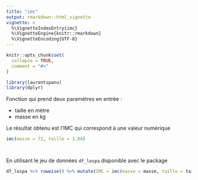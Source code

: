 ```yaml
---
title: "imc"
output: rmarkdown::html_vignette
vignette: >
  %\VignetteIndexEntry{imc}
  %\VignetteEngine{knitr::rmarkdown}
  %\VignetteEncoding{UTF-8}
---
```


```r
knitr::opts_chunk$set(
  collapse = TRUE,
  comment = "#>"
)
```

```r
library(laurentspanu)
library(dplyr)
```

Fonction qui prend deux paramètres en entrée :  

* taille en mètre
* masse en kg

Le résultat obtenu est l'IMC qui correspond à une valeur numérique

```r

imc(masse = 72, taille = 1.84)




```

En utilisant le jeu de données `df_lospa` disponible avec le package 
```r

df_lospa %>% rowwise() %>% mutate(IMC = imc(masse = masse, taille = taille))

```

